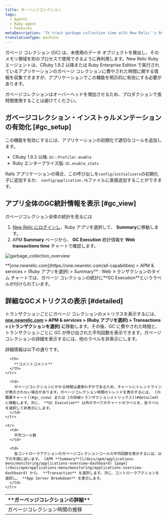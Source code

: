 ```yaml
---
title: ガーベッジコレクション
tags:
  - Agents
  - Ruby agent
  - Features
metaDescription: 'To track garbage collection time with New Relic''s Ruby agent, use GC::Profiler.enable (CRuby 1.9.2 or higher) or GC.enable_stats (REE).'
translationType: machine
---
```



ガベージ コレクション (GC) は、未使用のデータ オブジェクトを検出し、そのメモリ領域を別のプロセスで使用できるように再利用します。New Relic Ruby エージェントは、CRuby 1.9.2 以降または Ruby Enterprise Edition で実行されているアプリケーションのガベージ コレクションに費やされた時間に関する情報を収集できますが、アプリケーションでこの機能を明示的に有効にする必要があります。

<Callout variant="important">
  ガベージコレクションはオーバーヘッドを増加させるため、プロダクションで長時間使用することは避けてください。
</Callout>

## ガベージコレクション・インストゥルメンテーションの有効化 [#gc_setup]

この機能を有効にするには、アプリケーションの初期化で適切なコールを追加します。

* CRuby 1.9.2 以降: `GC::Profiler.enable`
* Ruby エンタープライズ版: `GC.enable_stats`

Rails アプリケーションの場合、この呼び出しを`config/initializers`の初期化子に追加するか、 `config/application.rb`ファイルに直接追加することができます。

## アプリ全体のGC統計情報を表示 [#gc_view]

ガベージコレクション全体の統計を見るには

1. [New Relic にログインし](https://one.newrelic.com)、Ruby アプリを選択して、 **Summary**に移動します。
2. APM **Summary** ページから、 **GC Execution** 統計情報を **Web transactions time** チャートで確認します。

<img
  title="garbage_collection_overview"
  alt="garbage_collection_overview"
  src={apmGarbageCollectionTransaction}
/>

<figcaption>
  **[one.newrelic.com](https://one.newrelic.com/all-capabilities) > APM & services > (Ruby アプリを選択) > Summary** : Web トランザクションのタイム チャートでは、ガベージ コレクションの統計に**GC Execution**というラベルが付けられています。
</figcaption>

## 詳細なGCメトリクスの表示 [#detailed]

トランザクションごとにガベージ コレクションのメトリクスを表示するには、 **[one.newrelic.com](https://one.newrelic.com/all-capabilities) > APM & services > (Ruby アプリを選択) > Transactions > (トランザクションを選択) に**移動します。その後、GC に費やされた時間と、トランザクションごとに GC が呼び出された平均回数を表示できます。ガベージ コレクションの詳細を表示するには、他のラベルを非表示にします。

詳細情報は以下の通りです。

<table>
  <thead>
    <tr>
      <th width={200}>
        **ガーベッジコレクションの詳細**
      </th>

      <th>
        **コメントコメント**
      </th>
    </tr>
  </thead>

  <tbody>
    <tr>
      <td>
        ガベージコレクション時間の推移
      </td>

      <td>
        ガベージコレクションにかかる時間は通常わずかであるため、チャートにトレンドラインが表示されない場合があります。ガベージコレクション時間のトレンドを表示するには、 [の概要チャート](#gc_view) または [の詳細トランザクションメトリックス](#detailed) に移動します。次に、 **GC Execution** 以外のすべてのチャートのラベルを、各ラベルを選択して非表示にします。
      </td>
    </tr>

    <tr>
      <td>
        平均コール数
      </td>

      <td>
        各コントローラアクションのガベージコレクションコールの平均回数を表示するには、以下の手順に従います。 [APM **Summary**](/docs/apm/applications-menu/monitoring/applications-overview-dashboard) [page](/docs/apm/applications-menu/monitoring/applications-overview-dashboard) から、 **Transaction** を選択します。次に、コントローラアクションを選択し、 **App Server Breakdown** を表示します。
      </td>
    </tr>
  </tbody>
</table>
